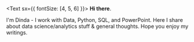 <Text sx={{ fontSize: [4, 5, 6] }}> <b>Hi there</b>.

I'm Dinda - I work with Data, Python, SQL, and PowerPoint. Here I share about data science/analytics stuff & general thoughts. Hope you enjoy my writings.
</Text>